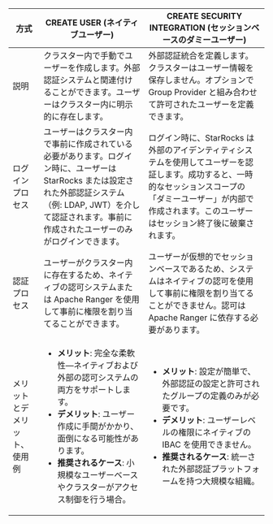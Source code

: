 
| 方式                    | CREATE USER (ネイティブユーザー)                          | CREATE SECURITY INTEGRATION (セッションベースのダミーユーザー)    |
| ---------------------- | ------------------------------------------------------ | ------------------------------------------------------------ |
| 説明                    | クラスター内で手動でユーザーを作成します。外部認証システムと関連付けることができます。ユーザーはクラスター内に明示的に存在します。 | 外部認証統合を定義します。クラスターはユーザー情報を保存しません。オプションで Group Provider と組み合わせて許可されたユーザーを定義できます。 |
| ログインプロセス          | ユーザーはクラスター内で事前に作成されている必要があります。ログイン時に、ユーザーは StarRocks または設定された外部認証システム（例: LDAP, JWT）を介して認証されます。事前に作成されたユーザーのみがログインできます。 | ログイン時に、StarRocks は外部のアイデンティティシステムを使用してユーザーを認証します。成功すると、一時的なセッションスコープの「ダミーユーザー」が内部で作成されます。このユーザーはセッション終了後に破棄されます。 |
| 認証プロセス              | ユーザーがクラスター内に存在するため、ネイティブの認可システムまたは Apache Ranger を使用して事前に権限を割り当てることができます。 | ユーザーが仮想的でセッションベースであるため、システムはネイティブの認可を使用して事前に権限を割り当てることができません。認可は Apache Ranger に依存する必要があります。 |
| メリットとデメリット、使用例 | <ul><li>**メリット**: 完全な柔軟性—ネイティブおよび外部の認可システムの両方をサポートします。</li><li>**デメリット**: ユーザー作成に手間がかかり、面倒になる可能性があります。</li><li>**推奨されるケース**: 小規模なユーザーベースやクラスターがアクセス制御を行う場合。</li></ul> | <ul><li>**メリット**: 設定が簡単で、外部認証の設定と許可されたグループの定義のみが必要です。</li><li>**デメリット**: ユーザーレベルの権限にネイティブの IBAC を使用できません。</li><li>**推奨されるケース**: 統一された外部認証プラットフォームを持つ大規模な組織。</li></ul> |
